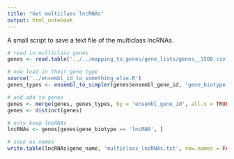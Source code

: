 ```yaml
---
title: "Get multiclass lncRNAs"
output: html_notebook
---
```


A small script to save a text file of the multiclass lncRNAs.
```r
# read in multiclass genes
genes <- read.table('../../mapping_to_genes/gene_lists/genes__1500.csv', sep = ',', header = TRUE)

# now load in their gene type
source('../ensembl_id_to_something_else.R')
genes_types <- ensembl_to_simpler(genes$ensembl_gene_id, 'gene_biotype', remove_duplicates = FALSE)

# and add to genes
genes <- merge(genes, genes_types, by = 'ensembl_gene_id', all.x = TRUE, all.y = FALSE, sort = FALSE)
genes <- distinct(genes)

# only keep lncRNAs
lncRNAs <- genes[genes$gene_biotype == 'lncRNA', ]

# save as names
write.table(lncRNAs$gene_name, 'multiclass_lncRNAs.txt', row.names = FALSE, col.names = FALSE, quote = FALSE)
```

